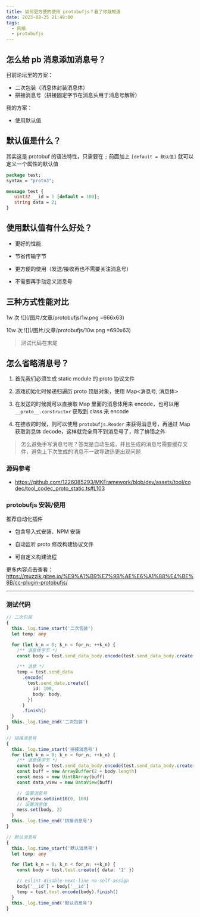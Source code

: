```yaml
---
title: 如何更方便的使用 protobufjs？看了你就知道
date: 2023-08-25 21:49:00
tags:
  - 网络
  - protobufjs
---
```


## 怎么给 pb 消息添加消息号？

目前论坛里的方案：

- 二次包装（消息体封装消息体）
- 拼接消息号（拼接固定字节在消息头用于消息号解析）

我的方案：

- 使用默认值

## 默认值是什么？

其实这是 protobuf 的语法特性，只需要在 `;` 前面加上 `[default = 默认值]` 就可以定义一个属性的默认值

```proto
package test;
syntax = "proto3";

message test {
   uint32 __id = 1 [default = 100];
   string data = 2;
}
```

## 使用默认值有什么好处？

- 更好的性能

- 节省传输字节

- 更方便的使用（发送/接收再也不需要关注消息号）

- 不需要再手动定义消息号

## 三种方式性能对比

1w 次
![](/图片/文章/protobufjs/1w.png =666x63)

10w 次
![](/图片/文章/protobufjs/10w.png =690x63)

> 测试代码在末尾

## 怎么省略消息号？

1. 首先我们必须生成 static module 的 proto 协议文件

1. 游戏初始化时候递归遍历 proto 顶层对象，使用 Map\<消息号, 消息体>

1. 在发送的时候就可以直接取 Map 里面的消息体用来 encode，也可以用 `__proto__.constructor` 获取到 class 来 encode

1. 在接收的时候，则可以使用 `protobufjs.Reader` 来获得消息号，再通过 Map 获取消息体 decode，这样就完全用不到消息号了，除了排错之外

> 怎么避免手写消息号呢？答案是自动生成，并且生成的消息号需要缓存文件，避免上下次生成的消息不一致导致热更出现问题

### 源码参考

- https://github.com/1226085293/MKFramework/blob/dev/assets/tool/codec/tool_codec_proto_static.ts#L103

### protobufjs 安装/使用

推荐自动化插件

- 包含导入式安装、NPM 安装

- 自动监听 proto 修改构建协议文件

- 可自定义构建流程

更多内容点击查看：https://muzzik.gitee.io/%E9%A1%B9%E7%9B%AE%E6%A1%88%E4%BE%8B/cc-plugin-protobufjs/

---

### 测试代码

```typescript
// 二次包装
{
  this._log.time_start('二次包装')
  let temp: any

  for (let k_n = 0; k_n < for_n; ++k_n) {
    /** 消息体字节 */
    const body = test.send_data_body.encode(test.send_data_body.create({ data: '1' })).finish()

    /** 消息 */
    temp = test.send_data
      .encode(
        test.send_data.create({
          id: 100,
          body: body,
        })
      )
      .finish()
  }
  this._log.time_end('二次包装')
}

// 拼接消息号
{
  this._log.time_start('拼接消息号')
  for (let k_n = 0; k_n < for_n; ++k_n) {
    /** 消息体字节 */
    const body = test.send_data_body.encode(test.send_data_body.create({ data: '1' })).finish()
    const buff = new ArrayBuffer(2 + body.length)
    const mess = new Uint8Array(buff)
    const data_view = new DataView(buff)

    // 设置消息号
    data_view.setUint16(0, 100)
    // 设置消息体
    mess.set(body, 2)
  }
  this._log.time_end('拼接消息号')
}

// 默认消息号
{
  this._log.time_start('默认消息号')
  let temp: any

  for (let k_n = 0; k_n < for_n; ++k_n) {
    const body = test.test.create({ data: '1' })

    // eslint-disable-next-line no-self-assign
    body['__id'] = body['__id']
    temp = test.test.encode(body).finish()
  }
  this._log.time_end('默认消息号')
}
```
